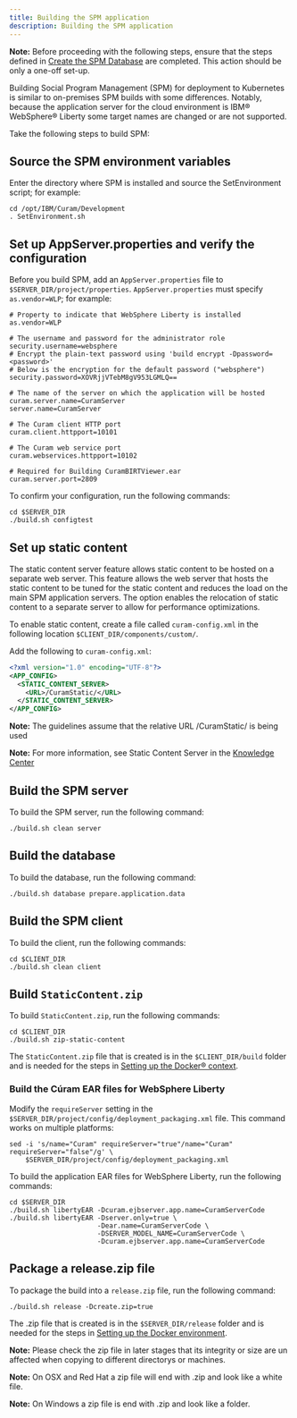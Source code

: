 ```yaml
---
title: Building the SPM application
description: Building the SPM application
---
```


<InlineNotification>

**Note:** Before proceeding with the following steps, ensure that the steps defined in [Create the SPM Database](../create_spm_db) are completed. This action should be only a one-off set-up.

</InlineNotification>

Building Social Program Management (SPM) for deployment to Kubernetes is similar to on-premises SPM builds with some differences.
Notably, because the application server for the cloud environment is IBM® WebSphere® Liberty some target names are changed or are not supported.

Take the following steps to build SPM:

## Source the SPM environment variables

Enter the directory where SPM is installed and source the SetEnvironment script; for example:

```shell
cd /opt/IBM/Curam/Development
. SetEnvironment.sh
```

## Set up AppServer.properties and verify the configuration

Before you build SPM, add an `AppServer.properties` file to `$SERVER_DIR/project/properties`.  `AppServer.properties` must specify `as.vendor=WLP`; for example:

```properties
# Property to indicate that WebSphere Liberty is installed
as.vendor=WLP

# The username and password for the administrator role
security.username=websphere
# Encrypt the plain-text password using 'build encrypt -Dpassword=<password>'
# Below is the encryption for the default password ("websphere")
security.password=XOVRjjVTebM8gV953LGMLQ==

# The name of the server on which the application will be hosted
curam.server.name=CuramServer
server.name=CuramServer

# The Curam client HTTP port
curam.client.httpport=10101

# The Curam web service port
curam.webservices.httpport=10102

# Required for Building CuramBIRTViewer.ear
curam.server.port=2809
```

To confirm your configuration, run the following commands:

```shell
cd $SERVER_DIR
./build.sh configtest
```

## Set up static content

The static content server feature allows static content to be hosted on a separate web server.
This feature allows the web server that hosts the static content to be tuned for the static content and reduces the load on the main SPM application servers.
The option enables the relocation of static content to a separate server to allow for performance optimizations.

To enable static content, create a file called `curam-config.xml` in the following location `$CLIENT_DIR/components/custom/`.

Add the following to `curam-config.xml`:

```xml
<?xml version="1.0" encoding="UTF-8"?>
<APP_CONFIG>
  <STATIC_CONTENT_SERVER>
    <URL>/CuramStatic/</URL>
  </STATIC_CONTENT_SERVER>
</APP_CONFIG>
```

<InlineNotification>

**Note:** The guidelines assume that the relative URL /CuramStatic/ is being used

</InlineNotification>

<InlineNotification>

**Note:** For more information, see Static Content Server in the [Knowledge Center](https://www.ibm.com/support/knowledgecenter/SS8S5A_7.0.10/com.ibm.curam.content.doc/WebClientReference/r_WEBCREF_Development1Staticcontentserver1.html)

</InlineNotification>

## Build the SPM server

To build the SPM server, run the following command:

```shell
./build.sh clean server
```

## Build the database

To build the database, run the following command:

```shell
./build.sh database prepare.application.data
```

## Build the SPM client

To build the client, run the following commands:

```shell
cd $CLIENT_DIR
./build.sh clean client
```

## Build `StaticContent.zip`

To build `StaticContent.zip`, run the following commands:

```shell
cd $CLIENT_DIR
./build.sh zip-static-content
```

The `StaticContent.zip` file that is created is in the `$CLIENT_DIR/build` folder and is needed for the steps in
[Setting up the Docker® context](/03-build-images/setup_docker_context).

### Build the Cúram EAR files for WebSphere Liberty

Modify the `requireServer` setting in the `$SERVER_DIR/project/config/deployment_packaging.xml` file. This command works on multiple platforms:

```shell
sed -i 's/name="Curam" requireServer="true"/name="Curam" requireServer="false"/g' \
    $SERVER_DIR/project/config/deployment_packaging.xml
```

To build the application EAR files for WebSphere Liberty, run the following commands:

```shell
cd $SERVER_DIR
./build.sh libertyEAR -Dcuram.ejbserver.app.name=CuramServerCode
./build.sh libertyEAR -Dserver.only=true \
                      -Dear.name=CuramServerCode \
                      -DSERVER_MODEL_NAME=CuramServerCode \
                      -Dcuram.ejbserver.app.name=CuramServerCode
```

## Package a release.zip file

To package the build into a `release.zip` file, run the following command:

```shell
./build.sh release -Dcreate.zip=true
```

The .zip file that is created is in the `$SERVER_DIR/release` folder and is needed for the steps in
[Setting up the Docker environment](/03-build-images/setup_docker_context).

<InlineNotification>

**Note:** Please check the zip file in later stages that its integrity or size are un affected when copying to different directorys or machines.

**Note:** On OSX and Red Hat a zip file will end with .zip and look like a white file.

**Note:** On Windows a zip file is end with .zip and look like a folder.

</InlineNotification>

